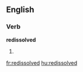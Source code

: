 ==English==

===Verb===
'''redissolved'''

# {{present participle of|redissolve}}

[[fr:redissolved]]
[[hu:redissolved]]